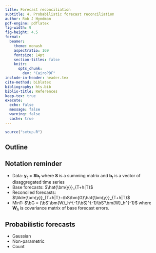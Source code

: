 ```yaml
---
title: Forecast reconciliation
subtitle: 4. Probabilistic forecast reconciliation
author: Rob J Hyndman
pdf-engine: pdflatex
fig-width: 9
fig-height: 4.5
format:
  beamer:
    theme: monash
    aspectratio: 169
    fontsize: 14pt
    section-titles: false
    knitr:
      opts_chunk:
        dev: "CairoPDF"
include-in-header: header.tex
cite-method: biblatex
bibliography: hts.bib
biblio-title: References
keep-tex: true
execute:
  echo: false
  message: false
  warning: false
  cache: true
---
```


```r
source("setup.R")
```

## Outline

\vspace*{0.4cm}\tableofcontents

## Notation reminder

* Data: $\bm{y}_t = \bm{S}\bm{b}_t$ where $\bm{S}$ is a summing matrix and $\bm{b}_t$ is a vector of disaggregated time series
* Base forecasts: $\hat{\bm{y}}_{T+h|T}$
* Reconciled forecasts: $\tilde{\bm{y}}_{T+h|T}=\bS\bm{G}\hat{\bm{y}}_{T+h|T}$
* MinT: $\bG = (\bS'\bm{W}_h^{-1}\bS)^{-1}\bS'\bm{W}_h^{-1}$ where $\bm{W}_h$ is covariance matrix of base forecast errors.


## Probabilistic forecasts

* Gaussian
* Non-parametric
* Count

\nocite{coherentprob,smartmeterhts}
